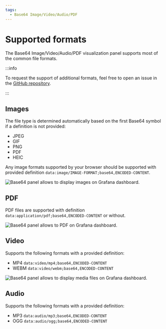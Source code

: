 ```yaml
---
tags:
  - Base64 Image/Video/Audio/PDF
---
```



# Supported formats

The Base64 Image/Video/Audio/PDF visualization panel supports most of the common file formats.

:::info

To request the support of additional formats, feel free to open an issue in the [GitHub repository](https://github.com/VolkovLabs/volkovlabs-image-panel/issues).

:::

## Images

The file type is determined automatically based on the first Base64 symbol if a definition is not provided:

- JPEG
- GIF
- PNG
- PDF
- HEIC

Any image formats supported by your browser should be supported with provided definition `data:image/IMAGE-FORMAT;base64,ENCODED-CONTENT`.

<Image
  title="Base64 panel allows to display images on Grafana dashboard."
  src="/img/plugins/volkovlabs-image-panel/panel.png"
/>

## PDF

PDF files are supported with definition `data:application/pdf;base64,ENCODED-CONTENT` or without.

<Image
  title="Base64 panel allows to PDF on Grafana dashboard."
  src="/img/plugins/volkovlabs-image-panel/pdf.png"
/>

## Video

Supports the following formats with a provided definition:

- MP4 `data:video/mp4;base64,ENCODED-CONTENT`
- WEBM `data:video/webm;base64,ENCODED-CONTENT`

<Image
  title="Base64 panel allows to display media files on Grafana dashboard."
  src="/img/plugins/volkovlabs-image-panel/video-comments.png"
/>

## Audio

Supports the following formats with a provided definition:

- MP3 `data:audio/mp3;base64,ENCODED-CONTENT`
- OGG `data:audio/ogg;base64,ENCODED-CONTENT`
